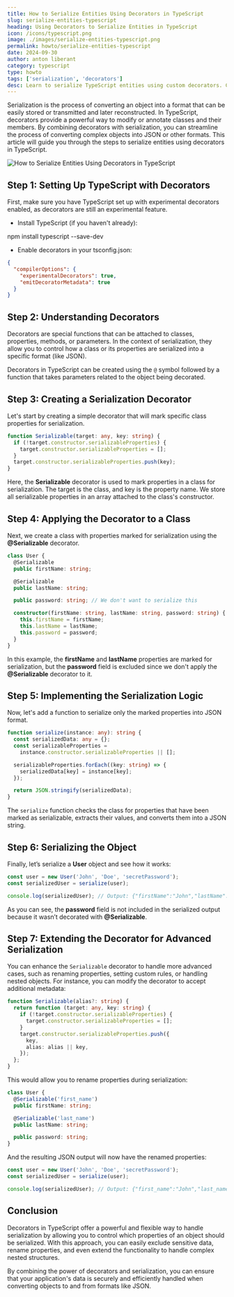 ```yaml
---
title: How to Serialize Entities Using Decorators in TypeScript
slug: serialize-entities-typescript
heading: Using Decorators to Serialize Entities in TypeScript
icon: /icons/typescript.png
image: ./images/serialize-entities-typescript.png
permalink: howto/serialize-entities-typescript
date: 2024-09-30
author: anton liberant
category: typescript
type: howto
tags: ['serialization', 'decorators']
desc: Learn to serialize TypeScript entities using custom decorators. Create decorators, manage properties, and ensure efficient, reliable data serialization.
---
```


Serialization is the process of converting an object into a format that can be easily stored or
transmitted and later reconstructed. In TypeScript, decorators provide a powerful way to modify or
annotate classes and their members. By combining decorators with serialization, you can streamline
the process of converting complex objects into JSON or other formats. This article will guide you
through the steps to serialize entities using decorators in TypeScript.

![How to Serialize Entities Using Decorators in TypeScript](./images/serialize-entities-typescript.png)

## Step 1: Setting Up TypeScript with Decorators

First, make sure you have TypeScript set up with experimental decorators enabled, as decorators are
still an experimental feature.

- Install TypeScript (if you haven't already):

<div className='code-cmd'>npm install typescript --save-dev</div>

- Enable decorators in your tsconfig.json:

```json
{
  "compilerOptions": {
    "experimentalDecorators": true,
    "emitDecoratorMetadata": true
  }
}
```

## Step 2: Understanding Decorators

Decorators are special functions that can be attached to classes, properties, methods, or
parameters. In the context of serialization, they allow you to control how a class or its properties
are serialized into a specific format (like JSON).

Decorators in TypeScript can be created using the `@` symbol followed by a function that takes
parameters related to the object being decorated.

## Step 3: Creating a Serialization Decorator

Let's start by creating a simple decorator that will mark specific class properties for
serialization.

```ts
function Serializable(target: any, key: string) {
  if (!target.constructor.serializableProperties) {
    target.constructor.serializableProperties = [];
  }
  target.constructor.serializableProperties.push(key);
}
```

Here, the **Serializable** decorator is used to mark properties in a class for serialization. The
target is the class, and key is the property name. We store all serializable properties in an array
attached to the class's constructor.

## Step 4: Applying the Decorator to a Class

Next, we create a class with properties marked for serialization using the **@Serializable**
decorator.

```ts
class User {
  @Serializable
  public firstName: string;

  @Serializable
  public lastName: string;

  public password: string; // We don't want to serialize this

  constructor(firstName: string, lastName: string, password: string) {
    this.firstName = firstName;
    this.lastName = lastName;
    this.password = password;
  }
}
```

In this example, the **firstName** and **lastName** properties are marked for serialization, but the
**password** field is excluded since we don't apply the **@Serializable** decorator to it.

## Step 5: Implementing the Serialization Logic

Now, let's add a function to serialize only the marked properties into JSON format.

```ts
function serialize(instance: any): string {
  const serializedData: any = {};
  const serializableProperties =
    instance.constructor.serializableProperties || [];

  serializableProperties.forEach((key: string) => {
    serializedData[key] = instance[key];
  });

  return JSON.stringify(serializedData);
}
```

The `serialize` function checks the class for properties that have been marked as serializable,
extracts their values, and converts them into a JSON string.

## Step 6: Serializing the Object

Finally, let’s serialize a **User** object and see how it works:

```ts
const user = new User('John', 'Doe', 'secretPassword');
const serializedUser = serialize(user);

console.log(serializedUser); // Output: {"firstName":"John","lastName":"Doe"}
```

As you can see, the **password** field is not included in the serialized output because it wasn’t
decorated with **@Serializable**.

## Step 7: Extending the Decorator for Advanced Serialization

You can enhance the `Serializable` decorator to handle more advanced cases, such as renaming
properties, setting custom rules, or handling nested objects. For instance, you can modify the
decorator to accept additional metadata:

```ts
function Serializable(alias?: string) {
  return function (target: any, key: string) {
    if (!target.constructor.serializableProperties) {
      target.constructor.serializableProperties = [];
    }
    target.constructor.serializableProperties.push({
      key,
      alias: alias || key,
    });
  };
}
```

This would allow you to rename properties during serialization:

```ts
class User {
  @Serializable('first_name')
  public firstName: string;

  @Serializable('last_name')
  public lastName: string;

  public password: string;
}
```

And the resulting JSON output will now have the renamed properties:

```ts
const user = new User('John', 'Doe', 'secretPassword');
const serializedUser = serialize(user);

console.log(serializedUser); // Output: {"first_name":"John","last_name":"Doe"}
```

## Conclusion

Decorators in TypeScript offer a powerful and flexible way to handle serialization by allowing you
to control which properties of an object should be serialized. With this approach, you can easily
exclude sensitive data, rename properties, and even extend the functionality to handle complex
nested structures.

By combining the power of decorators and serialization, you can ensure that your application's data
is securely and efficiently handled when converting objects to and from formats like JSON.
